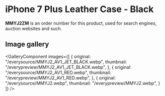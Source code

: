 
# iPhone 7 Plus Leather Case - Black

<Callout type='info' emoji='👉🏻'>**MMYJ2ZM** is an order number for this product, used for search engines, auction websites and such.</Callout>

## Image gallery

<GalleryComponent
    images={[
      {
        original: "/everysource/MMYJ2_AV1_JET_BLACK.webp",
        thumbnail: "/everypreview/MMYJ2_AV1_JET_BLACK.webp",
      },
      {
        original: "/everysource/MMYJ2_AV1_RED.webp",
        thumbnail: "/everypreview/MMYJ2_AV1_RED.webp",
      },
      {
        original: "/everysource/MMYJ2.webp",
        thumbnail: "/everypreview/MMYJ2.webp",
      }
    ]}
  />
